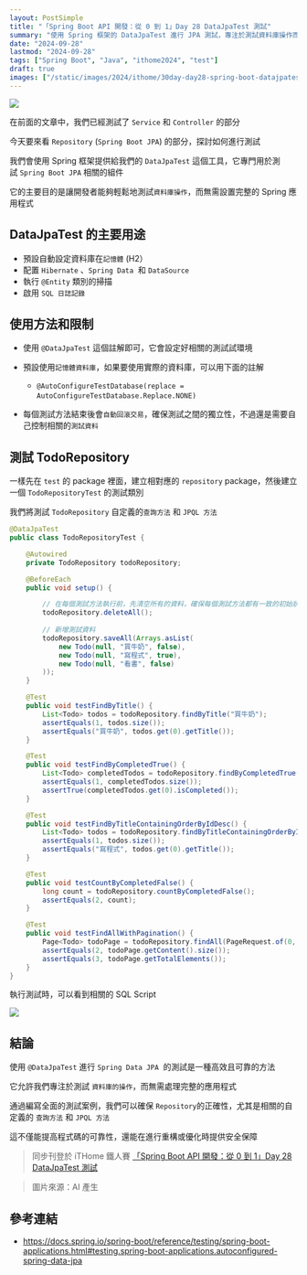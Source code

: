 ```yaml
---
layout: PostSimple
title: "「Spring Boot API 開發：從 0 到 1」Day 28 DataJpaTest 測試"
summary: "使用 Spring 框架的 DataJpaTest 進行 JPA 測試，專注於測試資料庫操作而無需設置完整應用程式。本篇文章介紹如何使用 @DataJpaTest 註解、自動配置記憶體資料庫、執行 @Entity 類別掃描及啟用 SQL 日誌記錄。透過測試 TodoRepository 的自定義查詢方法和 JPQL 方法，確保每個測試方法的初始狀態一致，並驗證查詢結果的正確性。這種方法不僅高效可靠，還能提高程式碼的可靠性，並在重構或優化時提供安全保障。"
date: "2024-09-28"
lastmod: "2024-09-28"
tags: ["Spring Boot", "Java", "ithome2024", "test"]
draft: true
images: ["/static/images/2024/ithome/30day-day28-spring-boot-datajpatest/cover.webp"]
---
```


![](/static/images/2024/ithome/30day-day28-spring-boot-datajpatest/cover.webp)

在前面的文章中，我們已經測試了 `Service` 和 `Controller` 的部分

今天要來看 `Repository` (`Spring Boot JPA`) 的部分，探討如何進行測試


我們會使用 Spring 框架提供給我們的 `DataJpaTest` 這個工具，它專門用於測試 `Spring Boot JPA` 相關的組件

它的主要目的是讓開發者能夠輕鬆地測試`資料庫操作`，而無需設置完整的 Spring 應用程式


## DataJpaTest 的主要用途

- 預設自動設定資料庫在`記憶體` (H2）
- 配置 `Hibernate` 、`Spring Data`  和 `DataSource` 
- 執行 `@Entity` 類別的掃描
- 啟用 `SQL 日誌記錄` 

## 使用方法和限制


- 使用 `@DataJpaTest` 這個註解即可，它會設定好相關的測試試環境

- 預設使用`記憶體資料庫`，如果要使用實際的資料庫，可以用下面的註解
    - `@AutoConfigureTestDatabase(replace = AutoConfigureTestDatabase.Replace.NONE)` 

- 每個測試方法結束後會`自動回滾交易`，確保測試之間的獨立性，不過還是需要自己控制相關的`測試資料` 

  

## 測試 TodoRepository

一樣先在 `test` 的 package 裡面，建立相對應的 `repository` package，然後建立一個 `TodoRepositoryTest` 的測試類別
  

我們將測試 `TodoRepository` 自定義的`查詢方法` 和 `JPQL 方法`


```java
@DataJpaTest
public class TodoRepositoryTest {

    @Autowired
    private TodoRepository todoRepository;

    @BeforeEach
    public void setup() {

        // 在每個測試方法執行前，先清空所有的資料，確保每個測試方法都有一致的初始狀態
        todoRepository.deleteAll();
        
        // 新增測試資料
        todoRepository.saveAll(Arrays.asList(
            new Todo(null, "買牛奶", false),
            new Todo(null, "寫程式", true),
            new Todo(null, "看書", false)
        ));
    }

    @Test
    public void testFindByTitle() {
        List<Todo> todos = todoRepository.findByTitle("買牛奶");
        assertEquals(1, todos.size());
        assertEquals("買牛奶", todos.get(0).getTitle());
    }

    @Test
    public void testFindByCompletedTrue() {
        List<Todo> completedTodos = todoRepository.findByCompletedTrue();
        assertEquals(1, completedTodos.size());
        assertTrue(completedTodos.get(0).isCompleted());
    }

    @Test
    public void testFindByTitleContainingOrderByIdDesc() {
        List<Todo> todos = todoRepository.findByTitleContainingOrderByIdDesc("寫");
        assertEquals(1, todos.size());
        assertEquals("寫程式", todos.get(0).getTitle());
    }

    @Test
    public void testCountByCompletedFalse() {
        long count = todoRepository.countByCompletedFalse();
        assertEquals(2, count);
    }

    @Test
    public void testFindAllWithPagination() {
        Page<Todo> todoPage = todoRepository.findAll(PageRequest.of(0, 2));
        assertEquals(2, todoPage.getContent().size());
        assertEquals(3, todoPage.getTotalElements());
    }
}
```

執行測試時，可以看到相關的 SQL Script

![](/static/images/2024/ithome/30day-day28-spring-boot-datajpatest/01.webp)  

## 結論
  
使用 `@DataJpaTest` 進行 `Spring Data JPA`  的測試是一種高效且可靠的方法

它允許我們專注於測試 `資料庫的操作`，而無需處理完整的應用程式

通過編寫全面的測試案例，我們可以確保 `Repository`的正確性，尤其是相關的自定義的 `查詢方法` 和 `JPQL 方法`

這不僅能提高程式碼的可靠性，還能在進行重構或優化時提供安全保障

> 同步刊登於 iTHome 鐵人賽 [「Spring Boot API 開發：從 0 到 1」Day 28 DataJpaTest 測試](https://ithelp.ithome.com.tw/articles/10349150)


> 圖片來源：AI 產生


## 參考連結

- https://docs.spring.io/spring-boot/reference/testing/spring-boot-applications.html#testing.spring-boot-applications.autoconfigured-spring-data-jpa